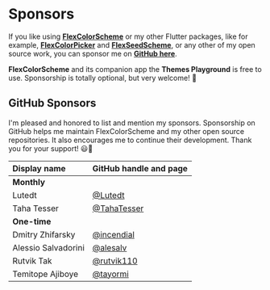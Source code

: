# Sponsors

If you like using [**FlexColorScheme**](https://pub.dev/packages/flex_color_scheme) or my other Flutter packages, like for example, [**FlexColorPicker**](https://pub.dev/packages/flex_color_picker) and [**FlexSeedScheme**](https://pub.dev/packages/flex_seed_scheme), or any other of my open source work, you can sponsor me on [**GitHub here**](https://github.com/sponsors/rydmike).

**FlexColorScheme** and its companion app the **Themes Playground** is free to use. Sponsorship is totally optional, but very welcome! 💙

## GitHub Sponsors

I'm pleased and honored to list and mention my sponsors. Sponsorship on GitHub helps me maintain FlexColorScheme and my other open source repositories. It also encourages me to continue their development. Thank you for your support! 😃🙏


| **Display name**    | **GitHub handle and page**                   |
|:--------------------|:---------------------------------------------|
| **Monthly**         |                                              |
| Lutedt              | [@Lutedt](https://github.com/Lutedt)         |
| Taha Tesser         | [@TahaTesser](https://github.com/TahaTesser) |
| **One-time**        |                                              |
| Dmitry Zhifarsky    | [@incendial](https://github.com/incendial)   |
| Alessio Salvadorini | [@alesalv](https://github.com/alesalv)       |
| Rutvik Tak          | [@rutvik110](https://github.com/rutvik110)   |
| Temitope Ajiboye    | [@tayormi](https://github.com/tayormi)       |
